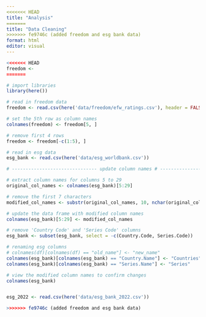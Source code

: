 ```yaml
---
<<<<<<< HEAD
title: "Analysis"
=======
title: "Data Cleaning"
>>>>>>> fe9746c (added freedom and esg bank data)
format: html
editor: visual
---
```


```r
<<<<<<< HEAD
freedom <- 
=======

# import libraries
library(here())
```

```r

# read in freedom data
freedom <- read.csv(here('data/freedom/efw_ratings.csv'), header = FALSE)

# set the 5th row as column names
colnames(freedom) <- freedom[5, ]

# remove first 4 rows
freedom <- freedom[-c(1:5), ]
```

```r

# read in esg data
esg_bank <- read.csv(here('data/esg_worldbank.csv'))

# ------------------------------- update column names # -------------------------------

# extract column names for columns 5 to 29
original_col_names <- colnames(esg_bank)[5:29]

# remove the first 7 characters
modified_col_names <- substr(original_col_names, 10, nchar(original_col_names))

# update the data frame with modified column names
colnames(esg_bank)[5:29] <- modified_col_names

# remove 'Country Code' and 'Series Code' columns
esg_bank <- subset(esg_bank, select = -c(Country.Code, Series.Code))

# renaming esg columns
# colnames(df)[colnames(df) == "old_name"] <- "new_name"
colnames(esg_bank)[colnames(esg_bank) == "Country.Name"] <- "Countries"
colnames(esg_bank)[colnames(esg_bank) == "Series.Name"] <- "Series"

# view the modified column names to confirm changes
colnames(esg_bank)



```

```r
esg_2022 <- read.csv(here('data/esg_bank_2022.csv'))

>>>>>>> fe9746c (added freedom and esg bank data)
```
